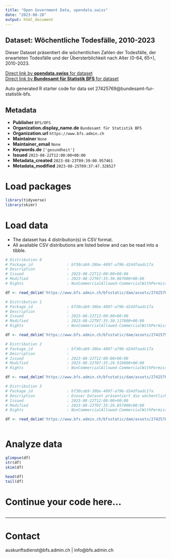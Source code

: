 ```yaml
---
title: "Open Government Data, opendata.swiss"
date: "2023-08-28"
output: html_document
---
```


## Dataset: Wöchentliche Todesfälle, 2010-2023

Dieser Dataset präsentiert die wöchentlichen Zahlen der Todesfälle, der erwarteten Todesfälle und der Übersterblichkeit nach Alter (0-64, 65+), 2010-2023.

[Direct link by **opendata.swiss** for dataset](https://opendata.swiss/de/dataset/wochentliche-todesfalle-2010-20232)<br>
[Direct link by **Bundesamt für Statistik BFS** for dataset](https://www.bfs.admin.ch/asset/de/ts-d-14.03.04.03-wr)

Auto generated R starter code for data set 27425769@bundesamt-fur-statistik-bfs.

## Metadata

- **Publisher** `BFS/OFS`
- **Organization.display_name.de** `Bundesamt für Statistik BFS`
- **Organization.url** `https://www.bfs.admin.ch`
- **Maintainer** `None`
- **Maintainer_email** `None`
- **Keywords.de** `['gesundheit']`
- **Issued** `2023-08-22T12:00:00+00:00`
- **Metadata_created** `2023-08-23T09:39:00.957461`
- **Metadata_modified** `2023-08-25T09:37:47.328527`


# Load packages

```r

library(tidyverse)
library(skimr)

```

# Load data

-   The dataset has 4 distribution(s) in CSV format.
-   All available CSV distributions are listed below and can be read into a tibble.

```r

# Distribution 0
# Package_id               : bf30cab9-38be-4097-a796-d24dfaadc17a
# Description              : 
# Issued                   : 2023-08-22T12:00:00+00:00
# Modified                 : 2023-08-22T07:35:30.067000+00:00
# Rights                   : NonCommercialAllowed-CommercialWithPermission-ReferenceRequired

df <- read_delim('https://www.bfs.admin.ch/bfsstatic/dam/assets/27425789/master')

# Distribution 1
# Package_id               : bf30cab9-38be-4097-a796-d24dfaadc17a
# Description              : 
# Issued                   : 2023-08-22T12:00:00+00:00
# Modified                 : 2023-08-22T07:35:30.117000+00:00
# Rights                   : NonCommercialAllowed-CommercialWithPermission-ReferenceRequired

df <- read_delim('https://www.bfs.admin.ch/bfsstatic/dam/assets/27425792/master')

# Distribution 2
# Package_id               : bf30cab9-38be-4097-a796-d24dfaadc17a
# Description              : 
# Issued                   : 2023-08-22T12:00:00+00:00
# Modified                 : 2023-08-22T07:35:29.919000+00:00
# Rights                   : NonCommercialAllowed-CommercialWithPermission-ReferenceRequired

df <- read_delim('https://www.bfs.admin.ch/bfsstatic/dam/assets/27425784/master')

# Distribution 3
# Package_id               : bf30cab9-38be-4097-a796-d24dfaadc17a
# Description              : Dieser Dataset präsentiert die wöchentlichen Zahlen der Todesfälle, der erwarteten Todesfälle und der Übersterblichkeit nach Alter (0-64, 65+), 2010-2023.
# Issued                   : 2023-08-22T12:00:00+00:00
# Modified                 : 2023-08-22T07:35:29.857000+00:00
# Rights                   : NonCommercialAllowed-CommercialWithPermission-ReferenceRequired

df <- read_delim('https://www.bfs.admin.ch/bfsstatic/dam/assets/27425782/master')



```

# Analyze data

```r

glimpse(df)
str(df)
skim(df)

head(df)
tail(df)

```

# Continue your code here...

```r

```

------------------------------------------------------------------------

# Contact

auskunftsdienst@bfs.admin.ch | info@bfs.admin.ch
